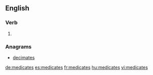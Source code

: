 ==English==

===Verb===
{{head|en|verb form}}

# {{en-third-person singular of|medicate}}

===Anagrams===
* [[decimates#English|decimates]]

[[de:medicates]]
[[es:medicates]]
[[fr:medicates]]
[[hu:medicates]]
[[vi:medicates]]
